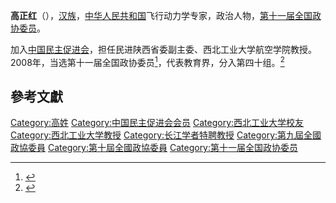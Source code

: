 '''高正红'''（{{bd|1960年|5月|}}），[[汉族|汉族]]，[[中华人民共和国|中华人民共和国]]飞行动力学专家，政治人物，[[第十一届全国政协委员|第十一届全国政协委员]]。

加入[[中国民主促进会|中国民主促进会]]，担任民进陕西省委副主委、西北工业大学航空学院教授。2008年，当选第十一届全国政协委员<ref>{{cite news|title=第十一届全国政协委员名单|url=http://www.indaa.com.cn/zt/2009qglh/zxzs/200903/t20090303_127573.html|accessdate=2013-04-09|newspaper=新华社北京1月25日电 中国人民政治协商会议第十一届全国委员会委员名单(共2237人，2008年1月25日政协第十届全国委员会常务委员会第二十次会议通过)|date=2008年1月25日|deadurl=yes|archiveurl=https://web.archive.org/web/20130928014403/http://www.indaa.com.cn/zt/2009qglh/zxzs/200903/t20090303_127573.html|archivedate=2013年9月28日}}</ref>，代表教育界，分入第四十组。<ref>{{cite news|title=全国政协信息-高正红|url=http://www.cppcc.gov.cn/CMS/wylibary/showJcwyxtInfoWylibary.action?tabJcwyxt.guid=11W0014480&wytype=wjwy|accessdate=2013-04-11|newspaper=全国政协委员会}}</ref>

== 參考文獻 ==
{{reflist}}

{{第二批“长江学者奖励计划”特聘教授}}
{{中国政治人物小作品}}

{{Authority control}}
{{DEFAULTSORT:Gao高}}
[[Category:高姓|Category:高姓]]
[[Category:中国民主促进会会员|Category:中国民主促进会会员]]
[[Category:西北工业大学校友|Category:西北工业大学校友]]
[[Category:西北工业大学教授|Category:西北工业大学教授]]
[[Category:长江学者特聘教授|Category:长江学者特聘教授]]
[[Category:第九屆全國政協委員|Category:第九屆全國政協委員]]
[[Category:第十屆全國政協委員|Category:第十屆全國政協委員]]
[[Category:第十一届全国政协委员|Category:第十一届全国政协委员]]